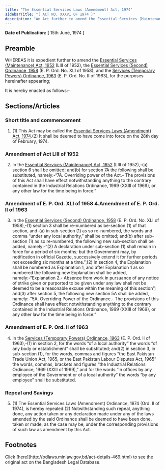 ```yaml
---
title: "The Essential Services Laws (Amendment) Act, 1974"
sidebarTitle: "( ACT NO. XXXVI OF 1974 )"
description: "An Act further to amend the Essential Services (Maintenance) Act, 1952, the Essential Services (Second) Ordinance, 1958 and the Services (Temporary Powers) Ordinance, 1963."
---
```


**Date of Publication:** [ 15th June, 1974 ]

## Preamble

WHEREAS it is expedient further to amend the [Essential Services (Maintenance) Act, 1952](/act-250.html "Essential Services (Maintenance) Act, 1952") (LIII of 1952), the [Essential Services (Second) Ordinance, 1958](/act-279.html "Essential Services (Second) Ordinance, 1958 ") (E. P. Ord. No. XLI of 1958), and the [Services (Temporary Powers) Ordinance, 1963](/act-335.html "Services (Temporary Powers) Ordinance, 1963 ") (E. P. Ord. No. II of 1963), for the purposes hereinafter appearing;

It is hereby enacted as follows:-

## Sections/Articles

### Short title and commencement

1. (1) This Act may be called the [Essential Services Laws (Amendment) Act, 1974](/act-469.html "Essential Services Laws (Amendment) Act, 1974").(2) It shall be deemed to have come into force on the 28th day of February, 1974.

### Amendment of Act LIII of 1952

2. In the [Essential Services (Maintenance) Act, 1952](/act-250.html "Essential Services (Maintenance) Act, 1952") (LIII of 1952),-(a) section 6 shall be omitted; and(b) for section 7A the following shall be substituted, namely:-“7A. Overriding power of the Act.- The provisions of this Act shall have effect notwithstanding anything to the contrary contained in the Industrial Relations Ordinance, 1969 (XXIII of 1969), or any other law for the time being in force.”

### Amendment of E. P. Ord. XLI of 1958 4.Amendment of E. P. Ord. II of 1963

3. In the [Essential Services (Second) Ordinance, 1958](/act-279.html "Essential Services (Second) Ordinance, 1958 ") (E. P. Ord. No. XLI of 1958),-(1) section 3 shall be re-numbered as be-section (1) of that section, and-(a) in sub-section (1) as so re-numbered, the words and comma “under any local authority,” shall be omitted; and(b) after sub-section (1) as so re-numbered, the following new sub-section shall be added, namely:-“(2) A declaration under sub-section (1) shall remain in force for a period of six months; but the Government may, by notification in official Gazette, successively extend it for further periods not exceeding six months at a time.”;(2) in section 4, the Explanation shall be numbered as Explanation 1, and after Explanation 1 as so numbered the following new Explanation shall be added, namely:-“Explanation 2.- Absence from work in pursuance of any notice of strike given or purported to be given under any law shall not be deemed to be a reasonable excuse within the meaning of this section”; and(3) after section 5, the following new section 5A shall be added, namely:-“5A. Overriding Power of the Ordinance.- The provisions of this Ordinance shall have effect notwithstanding anything to the contrary contained in the Industrial Relations Ordinance, 1969 (XXIII of 1969), or any other law for the time being in force.”

### Amendment of E. P. Ord. II of 1963

4. In the [Services (Temporary Powers) Ordinance, 1963](/act-335.html "Services (Temporary Powers) Ordinance, 1963 ") (E. P. Ord. II of 1963),-(1) in section 2, for the words “of a local authority” the words “of any body or establishment” shall be substituted; and(2) in section 3, in sub-section (1), for the words, commas and figures “the East Pakistan Trade Union Act, 1965, or the East Pakistan Labour Disputes Act, 1965” the words, commas, brackets and figures “the Industrial Relations Ordinance, 1969 (XXIII of 1969),” and for the words “in offices by any employee of the Government or of a local authority” the words “by any employee” shall be substituted.

### Repeal and Savings

5. (1) The Essential Services Laws (Amendment) Ordinance, 1974 (Ord. II of 1974), is hereby repealed.(2) Notwithstanding such repeal, anything done, any action taken or any declaration made under any of the laws amended by the said Ordinance shall be deemed to have been done, taken or made, as the case may be, under the corresponding provisions of such law as amendment by this Act.

## Footnotes

<Note>
  Click [here](http://bdlaws.minlaw.gov.bd/act-details-469.html) to see the original act on the Bangladesh Legal Database.
</Note>
